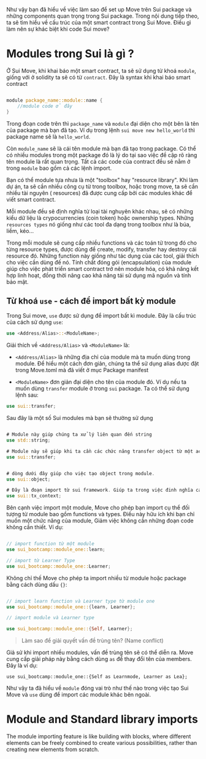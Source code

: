 
Như vậy bạn đã hiểu về việc làm sao để set up Move trên Sui package và những components quan trọng trong Sui package. Trong nội dung tiếp theo, ta sẽ tìm hiểu về cấu trúc của một smart contract trong Sui Move. Điều gì làm nên sự khác biệt khi code Sui move? 

# Modules trong Sui là gì ? 

Ở Sui Move, khi khai báo một smart contract, ta sẽ sử dụng từ khoá `module`, giống với ở solidity ta sẽ có từ `contract`. Đây là syntax khi khai báo smart contract 

```rust 

module package_name::module::name { 
    //module code ở đây 
}

```

Trong đoạn code trên thì `package_name` và `module` đại diện cho một bên là tên của package mà bạn đã tạo. Ví dụ trong lệnh `sui move new hello_world` thì package name sẽ là `hello_world`. 

Còn `module_name` sẽ là cái tên module mà bạn đã tạo trong package. Có thể có nhiều modules trong một package đó là lý do tại sao việc đề cập rõ ràng tên module là rất quan trọng. Tất cả các code của contract đều sẽ nằm ở trong `module` bao gồm cả các lệnh import. 


Bạn có thể module tựa nhưa là một "toolbox" hay "resource library". Khi làm dự án, ta sẽ cần nhiều công cụ từ trong toolbox, hoặc trong move, ta sẽ cần nhiều tài nguyên ( resources) đã được cung cấp bởi các modules khác để viết smart contract.

Mỗi module đều sẽ định nghĩa từ loại tài nghuyên khác nhau, sẽ có những kiểu dữ liệu là crypocurrencies (coin token) hoặc ownership types. Những `resources types` nó giống như các tool đa dạng trong toolbox như là búa, liềm, kéo... 

Trong mỗi module sẽ cung cấp nhiều functions và các toán tử trong đó cho từng resource types, được dùng để create, modify, transfer hay destroy cái resource đó. Những function này giống như tác dụng của các tool, giải thích cho việc cần dùng đế nó. Tính chất đóng gói (encapsulation) của module  giúp cho việc phát triển smart contract trở nên module hóa, có khả năng kết hợp linh hoạt, đồng thời nâng cao khả năng tái sử dụng mã nguồn và tính bảo mật.




## Từ khoá `use` - cách để import bất kỳ module 

Trong Sui move, `use` được sử dụng để import bất kì module. Đây là cấu trúc của cách sử dụng `use`:


```rust 
use <Address/Alias>::<ModuleName>;
```

Giải thích về `<Address/Alias>` và `<ModuleName>` là: 
* `<Address/Alias>` là những địa chỉ của module mà ta muốn dùng trong module. Để hiểu một cách đơn giản, chúng ta thể sử dụng alias được đặt trong Move.toml mà đã viết ở mục Package manifest 

* `<ModuleName>` đơn giản đại diện cho tên của module đó. Ví dụ nếu ta muốn dùng `transfer` module  ở trong `sui` package. Ta có thể sử dụng lệnh sau: 

```rust
use sui::transfer;
```

Sau đây là một số Sui modules mà bạn sẽ thường sử dụng

```rust

# Module này giúp chúng ta xử lý liên quan đến string 
use std::string;

# Module này sẽ giúp khi ta cần các chức năng transfer object từ một account đến account khác 
use sui::transfer; 


# dòng dưới đây giúp cho việc tạo object trong module.
use sui::object;

# Đây là đoạn import từ sui framework. Giúp ta trong việc đinh nghĩa các thông tin của transaction như là địa chỉ của sender, địa chỉ người ký ...
use sui::tx_context;

```

Bên cạnh việc import một module, Move cho phép bạn import cụ thể đối tượng từ module bao gồm functions và types. Điều này hữu ích khi bạn chỉ muốn một chức năng của module, Giảm việc không cần những đoạn code không cần thiết. Ví dụ:


```rust

// import function từ một module 
use sui_bootcamp::module_one::learn; 

// import từ Learner Type 
use sui_bootcamp::module_one::Learner;

```

Không chỉ thế Move cho phép ta import nhiều từ module hoặc package bằng cách dùng dấu `{}`: 

```rust 

// import learn function và Learner type từ module one
use sui_bootcamp::module_one::{learn, Learner};

// import module và Learner type

use sui_bootcamp::module_one::{Self, Learner};
```

> Làm sao để giải quyết vấn đề trùng tên? (Name conflict)

Giả sử khi import nhiều modules, vấn đề trùng tên sẽ có thể diễn ra. Move cung cấp giải pháp này bằng cách dùng `as` để thay đổi tên của members. Đây là ví dụ: 


```
use sui_bootcamp::module_one::{Self as Learnmode, Learner as Lea};
```



Như vậy ta đã hiểu về `module` đóng vai trò như thế nào trong việc tạo Sui Move và `use` dùng để import các module khác bên ngoài. 




# Module and Standard library imports
The module importing feature is like building with blocks, where different elements can be freely combined to create various possibilities, rather than creating new elements from scratch.
